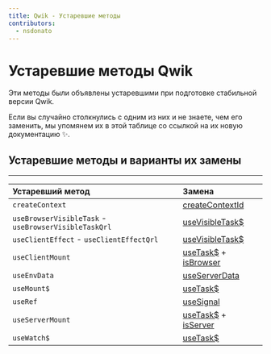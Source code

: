 ```yaml
---
title: Qwik - Устаревшие методы
contributors:
  - nsdonato
---
```


# Устаревшие методы Qwik

Эти методы были объявлены устаревшими при подготовке стабильной версии Qwik.

Если вы случайно столкнулись с одним из них и не знаете, чем его заменить, мы упомянем их в этой таблице со ссылкой на их новую документацию ✨.

## Устаревшие методы и варианты их замены

---

| Устаревший метод | Замена |
| :-- | :-- |
| `createContext` | [createContextId](../components/context/#createcontextid) |
| `useBrowserVisibleTask` - `useBrowserVisibleTaskQrl` | [useVisibleTask$](../../(qwikcity)/route-loader/#routeloader) |
| `useClientEffect` - `useClientEffectQrl` | [useVisibleTask$](../../(qwikcity)/route-loader/#routeloader) |
| `useClientMount` | [useTask$](../components/tasks/#usetask) + [isBrowser](../../(qwikcity)/guides/qwik-nutshell/#isbrowser-conditional)
| `useEnvData` | [useServerData](../../../api/qwik/#useserverdata) |
| `useMount$` | [useTask$](../components/tasks/#usetask) |
| `useRef` | [useSignal](../components/state/#usesignal) |
| `useServerMount` | [useTask$](../components/tasks/#usetask) + [isServer](../../(qwikcity)/guides/qwik-nutshell/#isserver-conditional)
| `useWatch$` | [useTask$](../components/tasks/#usetask) |
